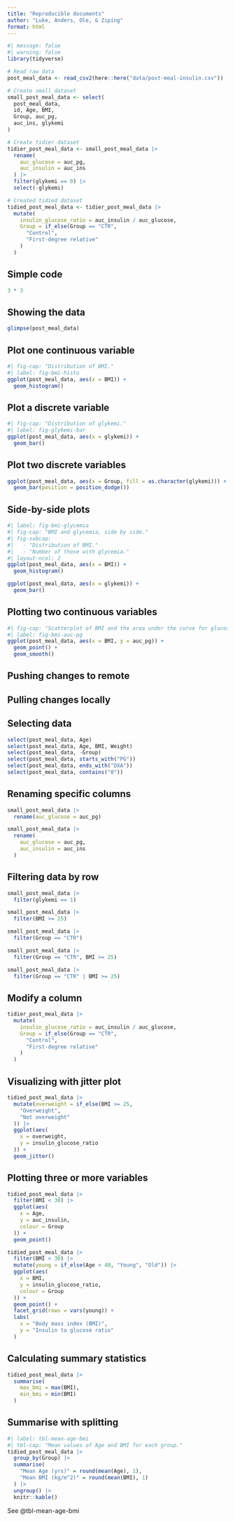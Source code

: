 ```yaml
---
title: "Reproducible documents"
author: "Luke, Anders, Ole, & Ziping"
format: html
---
```


```r
#| message: false
#| warning: false
library(tidyverse)

# Read raw data
post_meal_data <- read_csv2(here::here("data/post-meal-insulin.csv"))

# Create small dataset
small_post_meal_data <- select(
  post_meal_data,
  id, Age, BMI,
  Group, auc_pg,
  auc_ins, glykemi
)

# Create tidier dataset
tidier_post_meal_data <- small_post_meal_data |>
  rename(
    auc_glucose = auc_pg,
    auc_insulin = auc_ins
  ) |>
  filter(glykemi == 0) |>
  select(-glykemi)

# Created tidied dataset
tidied_post_meal_data <- tidier_post_meal_data |>
  mutate(
    insulin_glucose_ratio = auc_insulin / auc_glucose,
    Group = if_else(Group == "CTR",
      "Control",
      "First-degree relative"
    )
  )
```

## Simple code

```r
3 * 3
```

## Showing the data

```r
glimpse(post_meal_data)
```

## Plot one continuous variable

```r
#| fig-cap: "Distribution of BMI."
#| label: fig-bmi-histo
ggplot(post_meal_data, aes(x = BMI)) +
  geom_histogram()
```

## Plot a discrete variable

```r
#| fig-cap: "Distribution of glykemi."
#| label: fig-glykemi-bar
ggplot(post_meal_data, aes(x = glykemi)) +
  geom_bar()
```

## Plot two discrete variables

```r
ggplot(post_meal_data, aes(x = Group, fill = as.character(glykemi))) +
  geom_bar(position = position_dodge())
```

## Side-by-side plots

```r
#| label: fig-bmi-glycemia
#| fig-cap: "BMI and glycemia, side by side."
#| fig-subcap:
#|   - "Distribution of BMI."
#|   - "Number of those with glycemia."
#| layout-ncol: 2
ggplot(post_meal_data, aes(x = BMI)) +
  geom_histogram()

ggplot(post_meal_data, aes(x = glykemi)) +
  geom_bar()
```

## Plotting two continuous variables

```r
#| fig-cap: "Scatterplot of BMI and the area under the curve for glucose."
#| label: fig-bmi-auc-pg
ggplot(post_meal_data, aes(x = BMI, y = auc_pg)) +
  geom_point() +
  geom_smooth()
```

## Pushing changes to remote

## Pulling changes locally

## Selecting data
```r
select(post_meal_data, Age)
select(post_meal_data, Age, BMI, Weight)
select(post_meal_data, -Group)
select(post_meal_data, starts_with("PG"))
select(post_meal_data, ends_with("DXA"))
select(post_meal_data, contains("0"))
```

## Renaming specific columns
```r
small_post_meal_data |>
  rename(auc_glucose = auc_pg)

small_post_meal_data |>
  rename(
    auc_glucose = auc_pg,
    auc_insulin = auc_ins
  )
```

## Filtering data by row
```r
small_post_meal_data |>
  filter(glykemi == 1)

small_post_meal_data |>
  filter(BMI >= 25)

small_post_meal_data |>
  filter(Group == "CTR")

small_post_meal_data |>
  filter(Group == "CTR", BMI >= 25)

small_post_meal_data |>
  filter(Group == "CTR" | BMI >= 25)
```

## Modify a column
```r
tidier_post_meal_data |>
  mutate(
    insulin_glucose_ratio = auc_insulin / auc_glucose,
    Group = if_else(Group == "CTR",
      "Control",
      "First-degree relative"
    )
  )
```

## Visualizing with jitter plot
```r
tidied_post_meal_data |>
  mutate(overweight = if_else(BMI >= 25,
    "Overweight",
    "Not overweight"
  )) |>
  ggplot(aes(
    x = overweight,
    y = insulin_glucose_ratio
  )) +
  geom_jitter()
```

## Plotting three or more variables
```r
tidied_post_meal_data |>
  filter(BMI < 30) |>
  ggplot(aes(
    x = Age,
    y = auc_insulin,
    colour = Group
  )) +
  geom_point()
```

```r
tidied_post_meal_data |>
  filter(BMI < 30) |>
  mutate(young = if_else(Age < 40, "Young", "Old")) |>
  ggplot(aes(
    x = BMI,
    y = insulin_glucose_ratio,
    colour = Group
  )) +
  geom_point() +
  facet_grid(rows = vars(young)) +
  labs(
    x = "Body mass index (BMI)",
    y = "Insulin to glucose ratio"
  )
```

## Calculating summary statistics

```r
tidied_post_meal_data |>
  summarise(
    max_bmi = max(BMI),
    min_bmi = min(BMI)
  )
```

## Summarise with splitting

```r
#| label: tbl-mean-age-bmi
#| tbl-cap: "Mean values of Age and BMI for each group."
tidied_post_meal_data |>
  group_by(Group) |>
  summarise(
    "Mean Age (yrs)" = round(mean(Age), 1),
    "Mean BMI (kg/m^2)" = round(mean(BMI), 1)
  ) |>
  ungroup() |>
  knitr::kable()
```

See @tbl-mean-age-bmi
